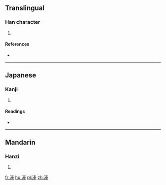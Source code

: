 ==Translingual==

===Han character===
{{Han char|rn=85|rad=水|as=08|sn=11|four=|canj=水手大手 (EQKQ)}}

# {{defn|Han|sort=水08}}

====References====
* {{Han ref|kx=0629.190|dkj=17631|hdz=31637.100|uh=6DCE|ud=28110}}

----

==Japanese==

===Kanji===
{{ja-kanji|grade=|rs=水08}}

# {{defn|lang=ja|sort=水08}}

====Readings====
* {{ja-readings|on=[[ほう]] (hō), [[ほ]] (ho), [[ふ]] (fu)|kun=[[ほう]] (hou), [[ふ]] (fu)}}

----

==Mandarin==

===Hanzi===
{{cmn-hanzi|pin=[[pěng]] ([[peng3]])|wg=p'eng<sup>3</sup>}}

# {{defn|lang=cmn|sort=水08}}

[[fr:淎]]
[[hu:淎]]
[[pl:淎]]
[[zh:淎]]